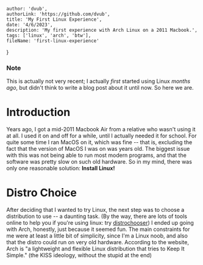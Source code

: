 
    author: 'dvub',
    authorLink: 'https://github.com/dvub',
    title: 'My First Linux Experience',
    date: '4/6/2023',
    description: 'My first experience with Arch Linux on a 2011 Macbook.',
    tags: ['linux', 'arch', 'btw'],
    fileName: 'first-linux-experience'
}

### Note
This is actually not very recent; I actually *first* started using Linux *months ago*, but didn't think to write a blog post about it until now. So here we are.

# Introduction
Years ago, I got a mid-2011 Macbook Air from a relative who wasn't using it at all. I used it on and off for a while, until I actually needed it for school. For quite some time I ran MacOS on it, which was fine -- that is, excluding the fact that the version of MacOS I was on was years old. The biggest issue with this was not being able to run most modern programs, and that the software was pretty slow on such old hardware. So in my mind, there was only one reasonable solution: **Install Linux!**

# Distro Choice
After deciding that I wanted to try Linux, the next step was to choose a distribution to use -- a daunting task. (By the way, there are lots of tools online to help you if you're using linux: try [distrochooser](https://distrochooser.de/)) I ended up going with Arch, honestly, just because it seemed fun. The main constraints for me were at least a little bit of simplicity, since I'm a Linux noob, and also that the distro could run on very old hardware. According to the website, Arch is "a lightweight and flexible Linux distribution that tries to Keep It Simple." (the KISS ideology, without the stupid at the end)


